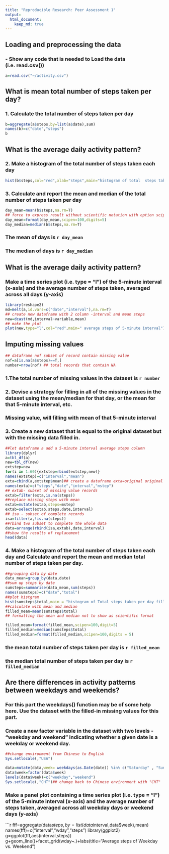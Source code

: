 ```yaml
---
title: "Reproducible Research: Peer Assessment 1"
output: 
  html_document:
    keep_md: true
---
```



## Loading and preprocessing the data

### - Show any code that is needed to Load the data (i.e. read.csv())

```r
a=read.csv("~/activity.csv")

```


## What is mean total number of steps taken per day?
### 1. Calculate the total number of steps taken per day
```r
b=aggregate(a$steps,by=list(a$date),sum)
names(b)=c("date","steps") 
b
```



## What is the average daily activity pattern?
### 2. Make a histogram of the total number of steps taken each day
```r
hist(b$steps,col="red",xlab="steps",main="histogram of total  steps taken per day with missing value")
```

### 3. Calculate and report the mean and median of the total number of steps taken per day

```r
day_mean=mean(b$steps,na.rm=T)
## force to express result without scientific notation with option scipen
day_mean=format(day_mean,scipen=100,digits=5)
day_median=median(b$steps,na.rm=T)
```
### The mean of days is `r day_mean`

### The median of days is `r day_median`

## What is the average daily activity pattern?

### Make a time series plot (i.e. type = "l") of the 5-minute interval (x-axis) and the average number of steps taken, averaged across all days (y-axis)
```r
library(reshape2)
md=melt(a,id.vars=c("date","interval"),na.rm=T)
## create new dataframe with 2 column -interval and mean steps
new=dcast(md,interval~variable,mean)
## make the plot
plot(new,type="l",col="red",main=" average steps of 5-minute interval")
```



## Imputing missing values

```r
## dataframe nof subset of record contain missing value
nof=a[is.na(a$steps)==T,]
number=nrow(nof) ## total records that contain NA
```

### 1.The total number of missing values in the dataset is `r number` 

### 2. Devise a strategy for filling in all of the missing values in the dataset using the mean/median for that day, or the mean for that 5-minute interval, etc.

### **Missing value, will filling with  mean of that 5-minute interval**

### 3. Create a new dataset that is equal to the original dataset but with the missing data filled in.
```r
##let dataframe a add a 5-minute interval average steps column
library(dplyr)
a=tbl_df(a)
new=tbl_df(new)
extstep=new 
for(i in 1:60){extstep=rbind(extstep,new)}
names(extstep)=c("interval","mean")
exta=cbind(a,extstep$mean)## create a dataframe exta=original original dataframe + mean interval column
names(exta)=c("steps","date","interval","mstep")
## extab- subset of missing value records
extab=filter(exta,is.na(steps))
##replace missing steps with mean
extab=mutate(extab,steps=mstep)
extab=select(extab,steps,date,interval)
## isa - subset of complete records
isa=filter(a,!is.na(steps))
##rbind two subset to complete the whole data
data=arrange(rbind(isa,extab),date,interval)
##show the results of replacement
head(data)
```
### 4. Make a histogram of the total number of steps taken each day and Calculate and report the mean and median total number of steps taken per day.

```r
##grouping data by date
data_mean=group_by(data,date)
##sum up steps by date
sumsteps=summarise(data_mean,sum(steps))
names(sumsteps)=c("date","total")
##plot histgram
hist(sumsteps$total,main = "histogram of Total steps taken per day filling missing value with interval mean",xlab = "steps")
##calculate with mean and median 
filled_mean=mean(sumsteps$total)
## formatting the mean and median not to show as scientific format

filled_mean=format(filled_mean,scipen=100,digit=5)
filled_median=median(sumsteps$total)
filled_median=format(filled_median,scipen=100,digits = 5)
```
### the mean  total number of steps taken per day is `r filled_mean`

### the median total number of steps taken per day is `r filled_median`


## Are there differences in activity patterns between weekdays and weekends?
### For this part the weekdays() function may be of some help here. Use the dataset with the filled-in missing values for this part.

### Create a new factor variable in the dataset with two levels - "weekday and weekend"  indicating whether a given date is a weekday or weekend day.
```r
##change environment from Chinese to English
Sys.setlocale(,"USA")

data=mutate(data,week= weekdays(as.Date(date)) %in% c("Saturday" , "Sunday"))  
data$week=factor(data$week)
levels(data$week)=c("weekday","weekend")
Sys.setlocale(,"CHT")## change back to Chinese environment with "CHT"
```

### Make a panel plot containing a time series plot (i.e. type = "l") of the 5-minute interval (x-axis) and the average number of steps taken, averaged across all weekday days or weekend days (y-axis)

```r
fff=aggregate(data$steps,by=list(data$interval,data$week),mean)
names(fff)=c("interval","wday","steps")
library(ggplot2)
g=ggplot(fff,aes(interval,steps))
g+geom_line()+facet_grid(wday~.)+labs(title="Average steps of Weekday vs. Weekend")
